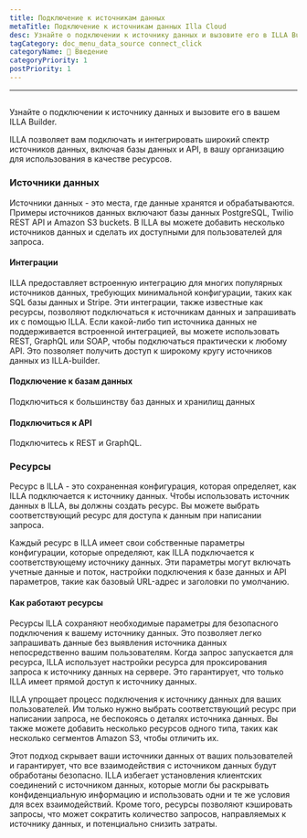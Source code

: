 ```yaml
---
title: Подключение к источникам данных
metaTitle: Подключение к источникам данных Illa Cloud
desc: Узнайте о подключении к источнику данных и вызовите его в ILLA Builder
tagCategory: doc_menu_data_source connect_click
categoryName: 👋 Введение
categoryPriority: 1
postPriority: 1
---
```


* * *

## <h2 hidden>Подключиться к источникам данных (действие)</h2>

Узнайте о подключении к источнику данных и вызовите его в вашем ILLA Builder.

ILLA позволяет вам подключать и интегрировать широкий спектр источников данных, включая базы данных и API, в вашу организацию для использования в качестве ресурсов.

### Источники данных

Источники данных - это места, где данные хранятся и обрабатываются. Примеры источников данных включают базы данных PostgreSQL, Twilio REST API и Amazon S3 buckets. В ILLA вы можете добавить несколько источников данных и сделать их доступными для пользователей для запроса.

#### Интеграции

ILLA предоставляет встроенную интеграцию для многих популярных источников данных, требующих минимальной конфигурации, таких как SQL базы данных и Stripe. Эти интеграции, также известные как ресурсы, позволяют подключаться к источникам данных и запрашивать их с помощью ILLA. Если какой-либо тип источника данных не поддерживается встроенной интеграцией, вы можете использовать REST, GraphQL или SOAP, чтобы подключаться практически к любому API. Это позволяет получить доступ к широкому кругу источников данных из ILLA-builder.

#### Подключение к базам данных

Подключиться к большинству баз данных и хранилищ данных

#### Подключиться к API

Подключитесь к REST и GraphQL.

### Ресурсы

Ресурс в ILLA - это сохраненная конфигурация, которая определяет, как ILLA подключается к источнику данных. Чтобы использовать источник данных в ILLA, вы должны создать ресурс. Вы можете выбрать соответствующий ресурс для доступа к данным при написании запроса.

Каждый ресурс в ILLA имеет свои собственные параметры конфигурации, которые определяют, как ILLA подключается к соответствующему источнику данных. Эти параметры могут включать учетные данные и поток, настройки подключения к базе данных и API параметров, такие как базовый URL-адрес и заголовки по умолчанию.

#### Как работают ресурсы

Ресурсы ILLA сохраняют необходимые параметры для безопасного подключения к вашему источнику данных. Это позволяет легко запрашивать данные без выявления источника данных непосредственно вашим пользователям. Когда запрос запускается для ресурса, ILLA использует настройки ресурса для проксирования запроса к источнику данных на сервере. Это гарантирует, что только ILLA имеет прямой доступ к источнику данных.

ILLA упрощает процесс подключения к источнику данных для ваших пользователей. Им только нужно выбрать соответствующий ресурс при написании запроса, не беспокоясь о деталях источника данных. Вы также можете добавить несколько ресурсов одного типа, таких как несколько сегментов Amazon S3, чтобы отличить их.

Этот подход скрывает ваши источники данных от ваших пользователей и гарантирует, что все взаимодействия с источником данных будут обработаны безопасно. ILLA избегает установления клиентских соединений с источником данных, которые могли бы раскрывать конфиденциальную информацию и использовать одни и те же условия для всех взаимодействий. Кроме того, ресурсы позволяют кэшировать запросы, что может сократить количество запросов, направляемых к источнику данных, и потенциально снизить затраты.
